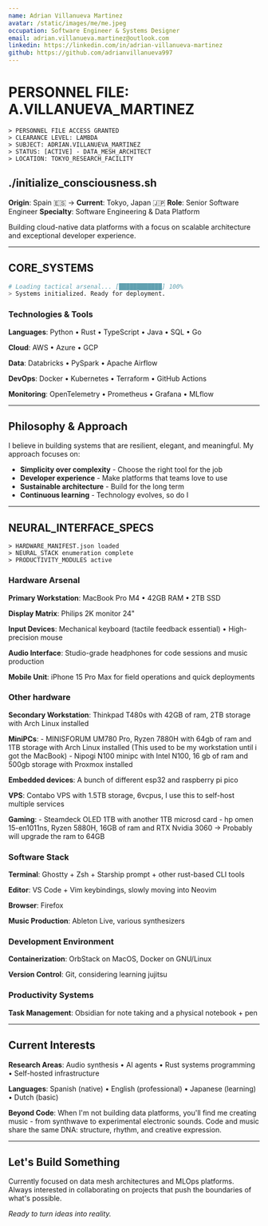 ```yaml
---
name: Adrian Villanueva Martinez
avatar: /static/images/me/me.jpeg
occupation: Software Engineer & Systems Designer
email: adrian.villanueva.martinez@outlook.com
linkedin: https://linkedin.com/in/adrian-villanueva-martinez
github: https://github.com/adrianvillanueva997
---
```


# PERSONNEL FILE: A.VILLANUEVA_MARTINEZ

```console
> PERSONNEL FILE ACCESS GRANTED
> CLEARANCE LEVEL: LAMBDA
> SUBJECT: ADRIAN.VILLANUEVA_MARTINEZ
> STATUS: [ACTIVE] - DATA_MESH_ARCHITECT
> LOCATION: TOKYO_RESEARCH_FACILITY
```

## ./initialize_consciousness.sh

**Origin**: Spain 🇪🇸 → **Current**: Tokyo, Japan 🇯🇵
**Role**: Senior Software Engineer
**Specialty**: Software Engineering & Data Platform

Building cloud-native data platforms with a focus on scalable architecture and exceptional developer experience.

---

## CORE_SYSTEMS

```bash
# Loading tactical arsenal... [████████████] 100%
> Systems initialized. Ready for deployment.
```

### Technologies & Tools

**Languages**: Python • Rust • TypeScript • Java • SQL • Go

**Cloud**: AWS • Azure • GCP

**Data**: Databricks • PySpark • Apache Airflow

**DevOps**: Docker • Kubernetes • Terraform • GitHub Actions

**Monitoring**: OpenTelemetry • Prometheus • Grafana • MLflow

---

## Philosophy & Approach

I believe in building systems that are resilient, elegant, and meaningful. My approach focuses on:

- **Simplicity over complexity** - Choose the right tool for the job
- **Developer experience** - Make platforms that teams love to use
- **Sustainable architecture** - Build for the long term
- **Continuous learning** - Technology evolves, so do I

---

## NEURAL_INTERFACE_SPECS

```console
> HARDWARE_MANIFEST.json loaded
> NEURAL_STACK enumeration complete
> PRODUCTIVITY_MODULES active
```

### Hardware Arsenal

**Primary Workstation**: MacBook Pro M4  • 42GB RAM • 2TB SSD

**Display Matrix**: Philips 2K monitor 24"

**Input Devices**: Mechanical keyboard (tactile feedback essential) • High-precision mouse

**Audio Interface**: Studio-grade headphones for code sessions and music production

**Mobile Unit**: iPhone 15 Pro Max for field operations and quick deployments

### Other hardware

**Secondary Workstation**: Thinkpad T480s with 42GB of ram, 2TB storage with Arch Linux installed

**MiniPCs**:
    - MINISFORUM UM780 Pro, Ryzen 7880H with 64gb of ram and 1TB storage with Arch Linux installed (This used to be my workstation until i got the MacBook)
    - Nipogi N100 minipc with Intel N100, 16 gb of ram and 500gb storage with Proxmox installed

**Embedded devices**: A bunch of different esp32 and raspberry pi pico

**VPS**: Contabo VPS with 1.5TB storage, 6vcpus, I use this to self-host multiple services

**Gaming**:
    - Steamdeck OLED 1TB with another 1TB microsd card
    - hp omen 15-en1011ns, Ryzen 5880H, 16GB of ram and RTX Nvidia 3060 -> Probably will upgrade the ram to 64GB

### Software Stack

**Terminal**: Ghostty + Zsh + Starship prompt + other rust-based CLI tools

**Editor**: VS Code + Vim keybindings, slowly moving into Neovim

**Browser**: Firefox

**Music Production**: Ableton Live, various synthesizers

### Development Environment

**Containerization**:  OrbStack on MacOS, Docker on GNU/Linux

**Version Control**: Git, considering learning jujitsu

### Productivity Systems

**Task Management**: Obsidian for note taking and a physical notebook + pen

---

## Current Interests

**Research Areas**: Audio synthesis • AI agents • Rust systems programming • Self-hosted infrastructure

**Languages**: Spanish (native) • English (professional) • Japanese (learning) • Dutch (basic)

**Beyond Code**: When I'm not building data platforms, you'll find me creating music - from synthwave to experimental electronic sounds. Code and music share the same DNA: structure, rhythm, and creative expression.

---

## Let's Build Something

Currently focused on data mesh architectures and MLOps platforms. Always interested in collaborating on projects that push the boundaries of what's possible.

*Ready to turn ideas into reality.*
